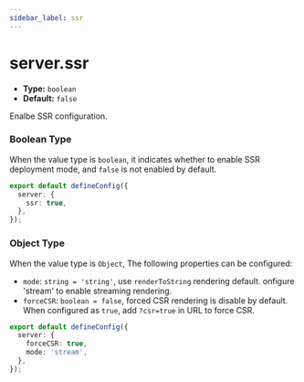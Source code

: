 ```yaml
---
sidebar_label: ssr
---
```


# server.ssr

- **Type:** `boolean`
- **Default:** `false`

Enalbe SSR configuration.

### Boolean Type

When the value type is `boolean`, it indicates whether to enable SSR deployment mode, and `false` is not enabled by default.

```ts title="modern.config.ts"
export default defineConfig({
  server: {
    ssr: true,
  },
});
```

### Object Type

When the value type is `Object`, The following properties can be configured:

- `mode`: `string = 'string'`, use `renderToString` rendering default. onfigure 'stream' to enable streaming rendering.
- `forceCSR`: `boolean = false`, forced CSR rendering is disable by default. When configured as `true`, add `?csr=true` in URL to force CSR.

```ts title="modern.config.ts"
export default defineConfig({
  server: {
    forceCSR: true,
    mode: 'stream',
  },
});
```

